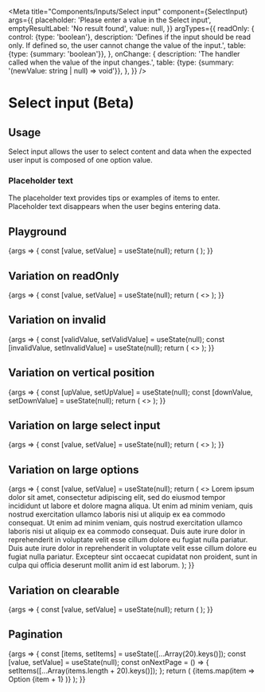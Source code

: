 
<Meta
  title="Components/Inputs/Select input"
  component={SelectInput}
  args={{
    placeholder: 'Please enter a value in the Select input',
    emptyResultLabel: 'No result found',
    value: null,
  }}
  argTypes={{
    readOnly: {
      control: {type: 'boolean'},
      description:
        'Defines if the input should be read only. If defined so, the user cannot change the value of the input.',
      table: {type: {summary: 'boolean'}},
    },
    onChange: {
      description: 'The handler called when the value of the input changes.',
      table: {type: {summary: '(newValue: string | null) => void'}},
    },
  }}
/>

# Select input (Beta)

## Usage

Select input allows the user to select content and data when the expected user input is composed of one option value.

### Placeholder text

The placeholder text provides tips or examples of items to enter. Placeholder text disappears when the user begins entering data.

## Playground

<Canvas>
  <Story name="Standard">
    {args => {
      const [value, setValue] = useState(null);
      return (
        <SpaceContainer height={170}>
          <SelectInput {...args} value={value} onChange={setValue}>
            <SelectInput.Option value="en_US" title="English (United States)">
              <Locale code="en_US" languageLabel="English" />
            </SelectInput.Option>
            <SelectInput.Option value="fr_FR" title="French (France)">
              <Locale code="fr_FR" languageLabel="French" />
            </SelectInput.Option>
            <SelectInput.Option value="de_DE" title="German (Germany)">
              <Locale code="de_DE" languageLabel="German" />
            </SelectInput.Option>
          </SelectInput>
        </SpaceContainer>
      );
    }}
  </Story>
</Canvas>

<ArgsTable story="Standard" />

## Variation on readOnly

<Canvas>
  <Story name="ReadOnly">
    {args => {
      const [value, setValue] = useState(null);
      return (
        <>
          <SelectInput
            {...args}
            readOnly={true}
            value={null}
            placeholder="Placeholder"
            emptyResultLabel="Not matches found"
          >
            <SelectInput.Option value="en_US" title="English (United States)">
              <Locale code="en_US" languageLabel="English" />
            </SelectInput.Option>
            <SelectInput.Option value="fr_FR" title="French (France)">
              <Locale code="fr_FR" languageLabel="French" />
            </SelectInput.Option>
            <SelectInput.Option value="de_DE" title="German (Germany)">
              <Locale code="de_DE" languageLabel="German" />
            </SelectInput.Option>
            <SelectInput.Option value="es_ES" title="Spanish (Spain)">
              <Locale code="es_ES" languageLabel="Spanish" />
            </SelectInput.Option>
          </SelectInput>
          <SelectInput readOnly={true} value="en_US" onChange={setValue} emptyResultLabel="No result found">
            <SelectInput.Option value="en_US" title="English (United States)">
              <Locale code="en_US" languageLabel="English" />
            </SelectInput.Option>
          </SelectInput>
          <SelectInput
            readOnly={false}
            value={value}
            onChange={setValue}
            placeholder="Editable select"
            emptyResultLabel="No result found"
          >
            <SelectInput.Option value="en_US" title="English (United States)">
              <Locale code="en_US" languageLabel="English" />
            </SelectInput.Option>
            <SelectInput.Option value="fr_FR" title="French (France)">
              <Locale code="fr_FR" languageLabel="French" />
            </SelectInput.Option>
            <SelectInput.Option value="de_DE" title="German (Germany)">
              <Locale code="de_DE" languageLabel="German" />
            </SelectInput.Option>
            <SelectInput.Option value="es_ES" title="Spanish (Spain)">
              <Locale code="es_ES" languageLabel="Spanish" />
            </SelectInput.Option>
          </SelectInput>
          <SpaceContainer height={100} />
        </>
      );
    }}
  </Story>
</Canvas>

## Variation on invalid

<Canvas>
  <Story name="Invalid">
    {args => {
      const [validValue, setValidValue] = useState(null);
      const [invalidValue, setInvalidValue] = useState(null);
      return (
        <>
          <SelectInput
            {...args}
            value={invalidValue}
            onChange={setInvalidValue}
            invalid={true}
            placeholder="Invalid input value"
          >
            <SelectInput.Option value="en_US" title="English (United States)">
              <Locale code="en_US" languageLabel="English" />
            </SelectInput.Option>
            <SelectInput.Option value="fr_FR" title="French (France)">
              <Locale code="fr_FR" languageLabel="French" />
            </SelectInput.Option>
            <SelectInput.Option value="de_DE" title="German (Germany)">
              <Locale code="de_DE" languageLabel="German" />
            </SelectInput.Option>
            <SelectInput.Option value="es_ES" title="Spanish (Spain)">
              <Locale code="es_ES" languageLabel="Spanish" />
            </SelectInput.Option>
          </SelectInput>
          <SelectInput
            value={validValue}
            onChange={setValidValue}
            invalid={false}
            placeholder="Valid input value"
            emptyResultLabel="No result found"
          >
            <SelectInput.Option value="en_US" title="English (United States)">
              <Locale code="en_US" languageLabel="English" />
            </SelectInput.Option>
            <SelectInput.Option value="fr_FR" title="French (France)">
              <Locale code="fr_FR" languageLabel="French" />
            </SelectInput.Option>
            <SelectInput.Option value="de_DE" title="German (Germany)">
              <Locale code="de_DE" languageLabel="German" />
            </SelectInput.Option>
            <SelectInput.Option value="es_ES" title="Spanish (Spain)">
              <Locale code="es_ES" languageLabel="Spanish" />
            </SelectInput.Option>
          </SelectInput>
          <SpaceContainer height={100} />
        </>
      );
    }}
  </Story>
</Canvas>

## Variation on vertical position

<Canvas>
  <Story name="Vertical position">
    {args => {
      const [upValue, setUpValue] = useState(null);
      const [downValue, setDownValue] = useState(null);
      return (
        <>
          <SpaceContainer height={120} />
          <SelectInput {...args} value={upValue} onChange={setUpValue} verticalPosition="up" placeholder="Up input">
            <SelectInput.Option value="en_US" title="English (United States)">
              <Locale code="en_US" languageLabel="English" />
            </SelectInput.Option>
            <SelectInput.Option value="fr_FR" title="French (France)">
              <Locale code="fr_FR" languageLabel="French" />
            </SelectInput.Option>
            <SelectInput.Option value="de_DE" title="German (Germany)">
              <Locale code="de_DE" languageLabel="German" />
            </SelectInput.Option>
            <SelectInput.Option value="es_ES" title="Spanish (Spain)">
              <Locale code="es_ES" languageLabel="Spanish" />
            </SelectInput.Option>
          </SelectInput>
          <SelectInput
            value={downValue}
            onChange={setDownValue}
            verticalPosition="down"
            placeholder="Down input"
            emptyResultLabel="No result found"
          >
            <SelectInput.Option value="en_US" title="English (United States)">
              <Locale code="en_US" languageLabel="English" />
            </SelectInput.Option>
            <SelectInput.Option value="fr_FR" title="French (France)">
              <Locale code="fr_FR" languageLabel="French" />
            </SelectInput.Option>
            <SelectInput.Option value="de_DE" title="German (Germany)">
              <Locale code="de_DE" languageLabel="German" />
            </SelectInput.Option>
            <SelectInput.Option value="es_ES" title="Spanish (Spain)">
              <Locale code="es_ES" languageLabel="Spanish" />
            </SelectInput.Option>
          </SelectInput>
          <SpaceContainer height={100} />
        </>
      );
    }}
  </Story>
</Canvas>

## Variation on large select input

<Canvas>
  <Story name="Large">
    {args => {
      const [value, setValue] = useState(null);
      return (
        <>
          <SelectInput {...args} value={value} onChange={setValue} emptyResultLabel="Not matches found">
            <SelectInput.Option value="en_US" title="English (United States)">
              <Locale code="en_US" languageLabel="English" />
            </SelectInput.Option>
            <SelectInput.Option value="fr_FR" title="French (France)">
              <Locale code="fr_FR" languageLabel="French large" />
            </SelectInput.Option>
            <SelectInput.Option value="de_DE" title="German (Germany)">
              <Locale code="de_DE" languageLabel="German" />
            </SelectInput.Option>
            <SelectInput.Option value="es_ES" title="Spanish (Spain)">
              <Locale code="es_ES" languageLabel="Spanish" />
            </SelectInput.Option>
            <SelectInput.Option value="ad_AD" title="Andorra">
              <Locale code="ad_AD" languageLabel="Andorra" />
            </SelectInput.Option>
            <SelectInput.Option value="ae_AE" title="United Arab Emirates">
              <Locale code="ae_AE" languageLabel="United Arab Emirates" />
            </SelectInput.Option>
            <SelectInput.Option value="af_AF" title="Afghanistan">
              <Locale code="af_AF" languageLabel="Afghanistan" />
            </SelectInput.Option>
            <SelectInput.Option value="ag_AG" title="Antigua and Barbuda">
              <Locale code="ag_AG" languageLabel="Antigua and Barbuda" />
            </SelectInput.Option>
            <SelectInput.Option value="ai_AI" title="Anguilla">
              <Locale code="ai_AI" languageLabel="Anguilla" />
            </SelectInput.Option>
            <SelectInput.Option value="al_AL" title="Albania">
              <Locale code="al_AL" languageLabel="Albania" />
            </SelectInput.Option>
            <SelectInput.Option value="au_AU" title="Australia">
              <Locale code="au_AU" languageLabel="Australia" />
            </SelectInput.Option>
            <SelectInput.Option value="be_BE" title="Belgium">
              <Locale code="be_BE" languageLabel="Belgium" />
            </SelectInput.Option>
            <SelectInput.Option value="br_BR" title="Brazil">
              <Locale code="br_BR" languageLabel="Brazil" />
            </SelectInput.Option>
            <SelectInput.Option value="bs_BS" title="Bahamas">
              <Locale code="bs_BS" languageLabel="Bahamas" />
            </SelectInput.Option>
          </SelectInput>
          <SpaceContainer height={350} />
        </>
      );
    }}
  </Story>
</Canvas>


## Variation on large options

<Canvas>
  <Story name="Large Options">
    {args => {
      const [value, setValue] = useState(null);
      return (
        <>
          <SelectInput {...args} value={value} onChange={setValue} emptyResultLabel="Not matches found">
            <SelectInput.Option value="en_US" title="Lorem ipsum dolor sit amet, consectetur adipiscing elit, sed do eiusmod tempor incididunt ut labore et dolore magna aliqua. Ut enim ad minim veniam, quis nostrud exercitation ullamco laboris nisi ut aliquip ex ea commodo consequat.">
              Lorem ipsum dolor sit amet, consectetur adipiscing elit, sed do eiusmod tempor incididunt ut labore et dolore magna aliqua. Ut enim ad minim veniam, quis nostrud exercitation ullamco laboris nisi ut aliquip ex ea commodo consequat.
            </SelectInput.Option>
            <SelectInput.Option value="fr_FR" title="Ut enim ad minim veniam, quis nostrud exercitation ullamco laboris nisi ut aliquip ex ea commodo consequat. Duis aute irure dolor in reprehenderit in voluptate velit esse cillum dolore eu fugiat nulla pariatur.">
              Ut enim ad minim veniam, quis nostrud exercitation ullamco laboris nisi ut aliquip ex ea commodo consequat. Duis aute irure dolor in reprehenderit in voluptate velit esse cillum dolore eu fugiat nulla pariatur.
            </SelectInput.Option>
            <SelectInput.Option value="de_DE" title="Duis aute irure dolor in reprehenderit in voluptate velit esse cillum dolore eu fugiat nulla pariatur. Excepteur sint occaecat cupidatat non proident, sunt in culpa qui officia deserunt mollit anim id est laborum.">
              Duis aute irure dolor in reprehenderit in voluptate velit esse cillum dolore eu fugiat nulla pariatur. Excepteur sint occaecat cupidatat non proident, sunt in culpa qui officia deserunt mollit anim id est laborum.
            </SelectInput.Option>
          </SelectInput>
          <SpaceContainer height={80} />
        </>
      );
    }}
  </Story>
</Canvas>

## Variation on clearable

<Canvas>
  <Story name="Clearable">
    {args => {
      const [value, setValue] = useState(null);
      return (
        <SpaceContainer height={170}>
          <SelectInput {...args} clearable={false} value={value} onChange={setValue}>
            <SelectInput.Option value="en_US" title="English (United States)">
              <Locale code="en_US" languageLabel="English" />
            </SelectInput.Option>
            <SelectInput.Option value="fr_FR" title="French (France)">
              <Locale code="fr_FR" languageLabel="French" />
            </SelectInput.Option>
            <SelectInput.Option value="de_DE" title="German (Germany)">
              <Locale code="de_DE" languageLabel="German" />
            </SelectInput.Option>
          </SelectInput>
        </SpaceContainer>
      );
    }}
  </Story>
</Canvas>

## Pagination

<Canvas>
  <Story name="Pagination">
    {args => {
      const [items, setItems] = useState([...Array(20).keys()]);
      const [value, setValue] = useState(null);
      const onNextPage = () => { setItems([...Array(items.length + 20).keys()]); };
      return (
        <SpaceContainer height={170}>
          <SelectInput {...args} value={value} onChange={setValue} onNextPage={onNextPage}>
            {items.map(item => <SelectInput.Option value={item} title={item} key={item}>
              Option {item + 1}
            </SelectInput.Option>)}
          </SelectInput>
        </SpaceContainer>
      );
    }}
  </Story>
</Canvas>
